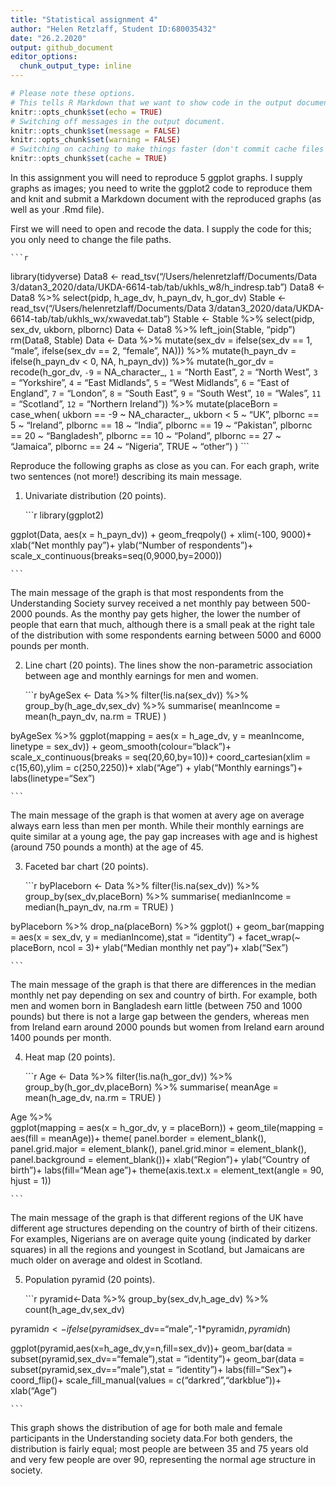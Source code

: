 ```yaml
---
title: "Statistical assignment 4"
author: "Helen Retzlaff, Student ID:680035432"
date: "26.2.2020"
output: github_document
editor_options: 
  chunk_output_type: inline
---
```


```r
# Please note these options.
# This tells R Markdown that we want to show code in the output document.
knitr::opts_chunk$set(echo = TRUE)
# Switching off messages in the output document. 
knitr::opts_chunk$set(message = FALSE)
knitr::opts_chunk$set(warning = FALSE)
# Switching on caching to make things faster (don't commit cache files on Github).
knitr::opts_chunk$set(cache = TRUE)
```

In this assignment you will need to reproduce 5 ggplot graphs. I supply graphs as images; you need to write the ggplot2 code to reproduce them and knit and submit a Markdown document with the reproduced graphs (as well as your .Rmd file).

First we will need to open and recode the data. I supply the code for this; you only need to change the file paths.

    ```r
library(tidyverse)
Data8 <- read_tsv("/Users/helenretzlaff/Documents/Data 3/datan3_2020/data/UKDA-6614-tab/tab/ukhls_w8/h_indresp.tab")
Data8 <- Data8 %>%
        select(pidp, h_age_dv, h_payn_dv, h_gor_dv)
Stable <- read_tsv("/Users/helenretzlaff/Documents/Data 3/datan3_2020/data/UKDA-6614-tab/tab/ukhls_wx/xwavedat.tab")
Stable <- Stable %>%
        select(pidp, sex_dv, ukborn, plbornc)
Data <- Data8 %>% left_join(Stable, "pidp")
rm(Data8, Stable)
Data <- Data %>%
        mutate(sex_dv = ifelse(sex_dv == 1, "male",
                           ifelse(sex_dv == 2, "female", NA))) %>%
        mutate(h_payn_dv = ifelse(h_payn_dv < 0, NA, h_payn_dv)) %>%
        mutate(h_gor_dv = recode(h_gor_dv,
                         `-9` = NA_character_,
                         `1` = "North East",
                         `2` = "North West",
                         `3` = "Yorkshire",
                         `4` = "East Midlands",
                         `5` = "West Midlands",
                         `6` = "East of England",
                         `7` = "London",
                         `8` = "South East",
                         `9` = "South West",
                         `10` = "Wales",
                         `11` = "Scotland",
                         `12` = "Northern Ireland")) %>%
        mutate(placeBorn = case_when(
                ukborn  == -9 ~ NA_character_,
                ukborn < 5 ~ "UK",
                plbornc == 5 ~ "Ireland",
                plbornc == 18 ~ "India",
                plbornc == 19 ~ "Pakistan",
                plbornc == 20 ~ "Bangladesh",
                plbornc == 10 ~ "Poland",
                plbornc == 27 ~ "Jamaica",
                plbornc == 24 ~ "Nigeria",
                TRUE ~ "other")
        )
    ```

Reproduce the following graphs as close as you can. For each graph, write two sentences (not more!) describing its main message.  

1. Univariate distribution (20 points).

    ```r
    
library(ggplot2)

ggplot(Data,
   aes(x = h_payn_dv)) +
  geom_freqpoly() +
  xlim(-100, 9000)+
    xlab("Net monthly pay")+
    ylab("Number of respondents")+
    scale_x_continuous(breaks=seq(0,9000,by=2000))

    ```

The main message of the graph is that most respondents from the Understanding Society survey received a net monthly pay between 500-2000 pounds. As the monthy pay gets higher, the lower the number of people that earn that much, although there is a small peak at the right tale of the distribution with some respondents earning between 5000 and 6000 pounds per month. 

2. Line chart (20 points). The lines show the non-parametric association between age and monthly earnings for men and women.

    ```r
    
byAgeSex <- Data %>%
  filter(!is.na(sex_dv)) %>%
  group_by(h_age_dv,sex_dv) %>%
  summarise(
meanIncome = mean(h_payn_dv, na.rm = TRUE)
  )

byAgeSex %>% 
    ggplot(mapping = aes(x = h_age_dv, y = meanIncome, linetype = sex_dv)) +
    geom_smooth(colour="black")+
    scale_x_continuous(breaks = seq(20,60,by=10))+
    coord_cartesian(xlim = c(15,60),ylim = c(250,2250))+
    xlab("Age") +
    ylab("Monthly earnings")+
    labs(linetype="Sex")

    ```
    
The main message of the graph is that women at avery age on average always earn less than men per month. While their monthly earnings are quite similar at a young age, the pay gap increases with age and is highest (around 750 pounds a month) at the age of 45.     
    

3. Faceted bar chart (20 points).

    ```r
byPlaceborn <- Data %>%
  filter(!is.na(sex_dv)) %>%
  group_by(sex_dv,placeBorn) %>%
  summarise(
medianIncome = median(h_payn_dv, na.rm = TRUE)
  )

byPlaceborn %>% 
  drop_na(placeBorn) %>% 
 ggplot() + 
  geom_bar(mapping = aes(x = sex_dv, y = medianIncome),stat = "identity") + 
  facet_wrap(~ placeBorn, ncol = 3)+
    ylab("Median monthly net pay")+
    xlab("Sex")


    
    ```
    
The main message of the graph is that there are differences in the median monthly net pay depending on sex and country of birth. For example, both men and women born in Bangladesh earn little (between 750 and 1000 pounds) but there is not a large gap between the genders, whereas men from Ireland earn around 2000 pounds but women from Ireland earn around 1400 pounds per month. 

4. Heat map (20 points).

    ```r
Age <- Data %>%
 filter(!is.na(h_gor_dv)) %>%
 group_by(h_gor_dv,placeBorn) %>%
 summarise(
meanAge = mean(h_age_dv, na.rm = TRUE)
  )
    
Age %>%  
  ggplot(mapping = aes(x = h_gor_dv, y = placeBorn)) +
  geom_tile(mapping = aes(fill = meanAge))+
  theme(
  panel.border = element_blank(),  
  panel.grid.major = element_blank(),
  panel.grid.minor = element_blank(),
  panel.background = element_blank())+
  xlab("Region")+
  ylab("Country of birth")+
  labs(fill="Mean age")+
  theme(axis.text.x = element_text(angle = 90, hjust = 1))
    
    ```
    
    
The main message of the graph is that different regions of the UK have different age structures depending on the country of birth of their citizens. For examples, Nigerians are on average quite young (indicated by darker squares) in all the regions and youngest in Scotland, but Jamaicans are much older on average and oldest in Scotland. 


5. Population pyramid (20 points).

    ```r
    
pyramid<-Data %>% 
      group_by(sex_dv,h_age_dv) %>% 
      count(h_age_dv,sex_dv)
    
pyramid$n<-ifelse(pyramid$sex_dv=="male",-1*pyramid$n,pyramid$n)

ggplot(pyramid,aes(x=h_age_dv,y=n,fill=sex_dv))+
geom_bar(data = subset(pyramid,sex_dv=="female"),stat = "identity")+
geom_bar(data = subset(pyramid,sex_dv=="male"),stat = "identity")+
labs(fill="Sex")+
coord_flip()+
scale_fill_manual(values = c("darkred","darkblue"))+
xlab("Age")

    ```
    
This graph shows the distribution of age for both male and female participants in the Understanding society data.For both genders, the distribution is fairly equal; most people are between 35 and 75 years old and very few people are over 90, representing the normal age structure in society. 